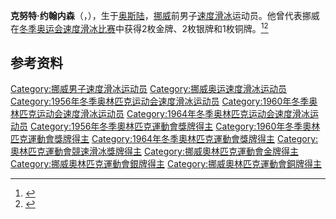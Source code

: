 {{NoteTA|G1=Sports}}
'''克努特·约翰内森'''（{{lang-no|Knut Johannesen}}，{{bd|1933年|11月6日||}}），生于[[奥斯陆|奥斯陆]]，[[挪威|挪威]]前男子[[速度滑冰|速度滑冰]]运动员。他曾代表挪威在[[冬季奥运会速度滑冰比赛|冬季奥运会速度滑冰比赛]]中获得2枚金牌、2枚银牌和1枚铜牌。<ref>{{Cite web|title=Knut JOHANNESEN|url=https://www.olympic.org/knut-johannesen|accessdate=2021-04-04|work=International Olympic Committee|archive-date=2020-12-07|archive-url=https://web.archive.org/web/20201207221305/https://www.olympic.org/knut-johannesen|dead-url=no}}</ref><ref>{{cite web|url=https://www.olympedia.org/athletes/87553|title=Knut Johannesen|work=Olympedia|accessdate=2021-04-05|archive-date=2021-05-09|archive-url=https://web.archive.org/web/20210509203220/https://www.olympedia.org/athletes/87553|dead-url=no}}</ref>

== 参考资料 ==
{{reflist}}

{{奥林匹克运动会速度滑冰比赛男子5000米冠军}}
{{奥林匹克运动会速度滑冰比赛男子10000米冠军}}

{{Authority control}}
{{DEFAULTSORT:Johannesen, Knut}}
[[Category:挪威男子速度滑冰运动员|Category:挪威男子速度滑冰运动员]]
[[Category:挪威奥运速度滑冰运动员|Category:挪威奥运速度滑冰运动员]]
[[Category:1956年冬季奥林匹克运动会速度滑冰运动员|Category:1956年冬季奥林匹克运动会速度滑冰运动员]]
[[Category:1960年冬季奥林匹克运动会速度滑冰运动员|Category:1960年冬季奥林匹克运动会速度滑冰运动员]]
[[Category:1964年冬季奥林匹克运动会速度滑冰运动员|Category:1964年冬季奥林匹克运动会速度滑冰运动员]]
[[Category:1956年冬季奧林匹克運動會獎牌得主|Category:1956年冬季奧林匹克運動會獎牌得主]]
[[Category:1960年冬季奧林匹克運動會獎牌得主|Category:1960年冬季奧林匹克運動會獎牌得主]]
[[Category:1964年冬季奧林匹克運動會獎牌得主|Category:1964年冬季奧林匹克運動會獎牌得主]]
[[Category:奧林匹克運動會競速滑冰獎牌得主|Category:奧林匹克運動會競速滑冰獎牌得主]]
[[Category:挪威奧林匹克運動會金牌得主|Category:挪威奧林匹克運動會金牌得主]]
[[Category:挪威奧林匹克運動會銀牌得主|Category:挪威奧林匹克運動會銀牌得主]]
[[Category:挪威奧林匹克運動會銅牌得主|Category:挪威奧林匹克運動會銅牌得主]]